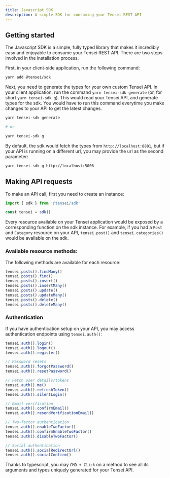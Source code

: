 ```yaml
---
title: Javascript SDK
description: A simple SDK for consuming your Tensei REST API
---
```


## Getting started

The Javascript SDK is a simple, fully typed library that makes it incredibly easy and enjoyable to consume your Tensei REST API. There are two steps involved in the installation process.

First, in your client-side application, run the following command:

```bash
yarn add @tensei/sdk
```

Next, you need to generate the types for your own custom Tensei API. In your client application, run the command `yarn tensei-sdk generate` (or, for short `yarn tensei-sdk g`). This would read your Tensei API, and generate types for the sdk. You would have to run this command everytime you make changes to your API to get the latest changes.

```bash
yarn tensei-sdk generate 

# or 

yarn tensei-sdk g
```

By default, the sdk would fetch the types from `http://localhost:8801`, but if your API is running on a different url, you may provide the url as the second parameter:

```bash
yarn tensei-sdk g http://localhost:5006
```

## Making API requests

To make an API call, first you need to create an instance:

```js
import { sdk } from '@tensei/sdk'

const tensei = sdk()
```

Every resource available on your Tensei application would be exposed by a corresponding function on the sdk instance. For example, if you had a `Post` and `Category` resource on your API, `tensei.post()` and `tensei.categories()` would be available on the sdk.


### Available resource methods:

The following methods are available for each resource:

```js
tensei.posts().findMany()
tensei.posts().find()
tensei.posts().insert()
tensei.posts().insertMany()
tensei.posts().update()
tensei.posts().updateMany()
tensei.posts().delete()
tensei.posts().deleteMany()
```

### Authentication

If you have authentication setup on your API, you may access authentication endpoints using `tensei.auth()`:

```js
tensei.auth().login()
tensei.auth().logout()
tensei.auth().register()

// Password resets
tensei.auth().forgotPassword()
tensei.auth().resetPassword()

// Fetch user details/tokens
tensei.auth().me()
tensei.auth().refreshToken()
tensei.auth().silentLogin()

// Email verification
tensei.auth().confirmEmail()
tensei.auth().resendVerificationEmail()

// Two-factor authentication
tensei.auth().enableTwoFactor()
tensei.auth().confirmEnableTwoFactor()
tensei.auth().disableTwoFactor()

// Social authentication
tensei.auth().socialRedirectUrl()
tensei.auth().socialConfirm()
```

Thanks to typescript, you may `CMD + Click` on a method to see all its arguments and types uniquely generated for your Tensei API.
